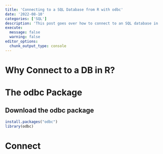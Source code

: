 ```yaml
---
title: 'Connecting to a SQL Database from R with odbc'
date: '2022-08-10'
categories: ['SQL']
description: 'This post goes over how to connect to an SQL database in R using the odbc package'
execute: 
  message: false
  warning: false
editor_options: 
  chunk_output_type: console
---
```


# Why Connect to a DB in R?

# The odbc Package

## Download the odbc package
```r
install.packages("odbc")
library(odbc)
```

# Connect